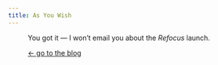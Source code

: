 ```yaml
---
title: As You Wish
---
```



<Figure
  src="images/as-you-wish.gif"
  alt="As You Wish — The Princess Bride."
/>

You got it — I won’t email you about the _Refocus_ launch.

[&larr; go to the blog](/blog/)
